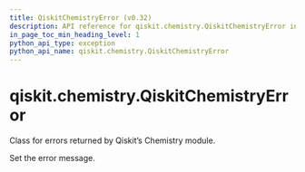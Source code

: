 ```yaml
---
title: QiskitChemistryError (v0.32)
description: API reference for qiskit.chemistry.QiskitChemistryError in qiskit v0.32
in_page_toc_min_heading_level: 1
python_api_type: exception
python_api_name: qiskit.chemistry.QiskitChemistryError
---
```


<span id="qiskit-chemistry-qiskitchemistryerror" />

# qiskit.chemistry.QiskitChemistryError

<Class id="qiskit.chemistry.QiskitChemistryError" isDedicatedPage={true} github="https://github.com/qiskit-community/qiskit-aqua/tree/stable/0.9/qiskit/chemistry/qiskit_chemistry_error.py" signature="QiskitChemistryError(*message)" modifiers="exception">
  Class for errors returned by Qiskit’s Chemistry module.

  Set the error message.
</Class>

